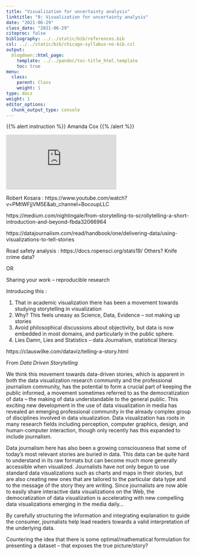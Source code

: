 ```yaml
---
title: "Visualization for uncertainty analysis"
linktitle: "8: Visualization for uncertainty analysis"
date: "2021-06-29"
class_date: "2021-06-29"
citeproc: false
bibliography: ../../static/bib/references.bib
csl: ../../static/bib/chicago-syllabus-no-bib.csl
output:
  blogdown::html_page:
    template: ../../pandoc/toc-title_html.template
    toc: true
menu:
  class:
    parent: Class
    weight: 1
type: docs
weight: 1
editor_options:
  chunk_output_type: console
---
```



{{% alert instruction %}}
Amanda Cox
{{% /alert %}}

<div class="embed-responsive embed-responsive-16by9">
<iframe class="embed-responsive-item" src=https://www.youtube.com/embed/ha9LA3rYD9g" frameborder="0" allow="accelerometer; autoplay; encrypted-media; gyroscope; picture-in-picture" allowfullscreen></iframe>
</div>


Robert Kosara : https://www.youtube.com/watch?v=PMtWFjjVM5E&ab_channel=BocoupLLC

https://medium.com/nightingale/from-storytelling-to-scrollytelling-a-short-introduction-and-beyond-fbda32066964

https://datajournalism.com/read/handbook/one/delivering-data/using-visualizations-to-tell-stories



Road safety analysis : https://docs.ropensci.org/stats19/
Others? Knife crime data?

OR

Sharing your work -- reproducible research

Introducing this :

1. That in academic visualization there has been a movement towards studying storytelling in visualization
2. Why? This feels uneasy as Science, Data, Evidence -- not making up stories
3. Avoid philosophical discussions about objectivity, but data is now embedded in most domains, and particularly in the public sphere.
4. Lies Damn, Lies and Statistics -- data Journalism, statistical literacy.

https://clauswilke.com/dataviz/telling-a-story.html

From _Data Driven Storytelling_

We think this movement towards data-driven stories, which is apparent in both the data visualization research community and the professional journalism community, has the potential to form a crucial part of keeping the public informed, a movement sometimes referred to as the democratization of data – the making of data understandable to the general public. This exciting new development in the use of data visualization in media has revealed an emerging professional community in the already complex group of disciplines involved in data visualization. Data visualization has roots in many research fields including perception, computer graphics, design, and human-computer interaction, though only recently has this expanded to include journalism.

Data journalism
here has also been a growing consciousness that some of today’s most relevant stories are buried in data. This data can be quite hard to understand in its raw formats but can become much more generally accessible when visualized. Journalists have not only begun to use standard data visualizations such as charts and maps in their stories, but are also creating new ones that are tailored to the particular data type and to the message of the story they are writing. Since journalists are now able to easily share interactive data visualizations on the Web, the democratization of data visualization is accelerating with new compelling data visualizations emerging in the media daily...

By carefully structuring the information and integrating explanation to guide the consumer, journalists help lead readers towards a valid interpretation of the underlying data.

Countering the idea that there is some optimal/mathematical formulation for presenting a dataset -- that exposes the true picture/story?
